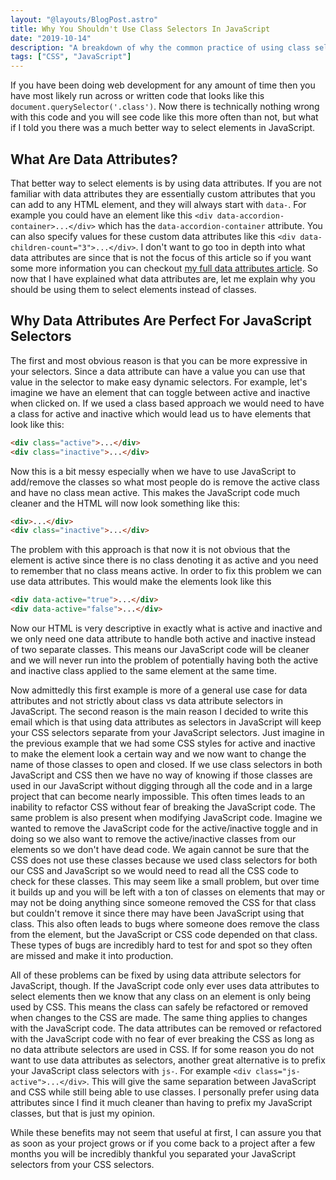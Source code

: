 ```yaml
---
layout: "@layouts/BlogPost.astro"
title: Why You Shouldn't Use Class Selectors In JavaScript
date: "2019-10-14"
description: "A breakdown of why the common practice of using class selectors in JavaScript makes code impossible to refactor, and what you should do instead."
tags: ["CSS", "JavaScript"]
---
```


If you have been doing web development for any amount of time then you have most likely run across or written code that looks like this `document.querySelector('.class')`. Now there is technically nothing wrong with this code and you will see code like this more often than not, but what if I told you there was a much better way to select elements in JavaScript.

## What Are Data Attributes?

That better way to select elements is by using data attributes. If you are not familiar with data attributes they are essentially custom attributes that you can add to any HTML element, and they will always start with `data-`. For example you could have an element like this `<div data-accordion-container>...</div>` which has the `data-accordion-container` attribute. You can also specify values for these custom data attributes like this `<div data-children-count="3">...</div>`. I don't want to go too in depth into what data attributes are since that is not the focus of this article so if you want some more information you can checkout [my full data attributes article](/2020-10/javascript-data-attributes). So now that I have explained what data attributes are, let me explain why you should be using them to select elements instead of classes.

## Why Data Attributes Are Perfect For JavaScript Selectors

The first and most obvious reason is that you can be more expressive in your selectors. Since a data attribute can have a value you can use that value in the selector to make easy dynamic selectors. For example, let's imagine we have an element that can toggle between active and inactive when clicked on. If we used a class based approach we would need to have a class for active and inactive which would lead us to have elements that look like this:

```html
<div class="active">...</div>
<div class="inactive">...</div>
```

Now this is a bit messy especially when we have to use JavaScript to add/remove the classes so what most people do is remove the active class and have no class mean active. This makes the JavaScript code much cleaner and the HTML will now look something like this:

```html
<div>...</div>
<div class="inactive">...</div>
```

The problem with this approach is that now it is not obvious that the element is active since there is no class denoting it as active and you need to remember that no class means active. In order to fix this problem we can use data attributes. This would make the elements look like this

```html
<div data-active="true">...</div>
<div data-active="false">...</div>
```

Now our HTML is very descriptive in exactly what is active and inactive and we only need one data attribute to handle both active and inactive instead of two separate classes. This means our JavaScript code will be cleaner and we will never run into the problem of potentially having both the active and inactive class applied to the same element at the same time.

Now admittedly this first example is more of a general use case for data attributes and not strictly about class vs data attribute selectors in JavaScript. The second reason is the main reason I decided to write this email which is that using data attributes as selectors in JavaScript will keep your CSS selectors separate from your JavaScript selectors. Just imagine in the previous example that we had some CSS styles for active and inactive to make the element look a certain way and we now want to change the name of those classes to open and closed. If we use class selectors in both JavaScript and CSS then we have no way of knowing if those classes are used in our JavaScript without digging through all the code and in a large project that can become nearly impossible. This often times leads to an inability to refactor CSS without fear of breaking the JavaScript code. The same problem is also present when modifying JavaScript code. Imagine we wanted to remove the JavaScript code for the active/inactive toggle and in doing so we also want to remove the active/inactive classes from our elements so we don't have dead code. We again cannot be sure that the CSS does not use these classes because we used class selectors for both our CSS and JavaScript so we would need to read all the CSS code to check for these classes. This may seem like a small problem, but over time it builds up and you will be left with a ton of classes on elements that may or may not be doing anything since someone removed the CSS for that class but couldn't remove it since there may have been JavaScript using that class. This also often leads to bugs where someone does remove the class from the element, but the JavaScript or CSS code depended on that class. These types of bugs are incredibly hard to test for and spot so they often are missed and make it into production.

All of these problems can be fixed by using data attribute selectors for JavaScript, though. If the JavaScript code only ever uses data attributes to select elements then we know that any class on an element is only being used by CSS. This means the class can safely be refactored or removed when changes to the CSS are made. The same thing applies to changes with the JavaScript code. The data attributes can be removed or refactored with the JavaScript code with no fear of ever breaking the CSS as long as no data attribute selectors are used in CSS. If for some reason you do not want to use data attributes as selectors, another great alternative is to prefix your JavaScript class selectors with `js-`. For example `<div class="js-active">...</div>`. This will give the same separation between JavaScript and CSS while still being able to use classes. I personally prefer using data attributes since I find it much cleaner than having to prefix my JavaScript classes, but that is just my opinion.

While these benefits may not seem that useful at first, I can assure you that as soon as your project grows or if you come back to a project after a few months you will be incredibly thankful you separated your JavaScript selectors from your CSS selectors.
